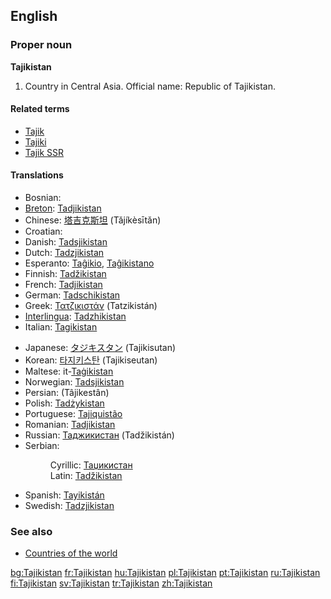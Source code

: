 ==English==
{{wikipedia}}

===Proper noun===
'''Tajikistan'''

# Country in Central Asia. Official name: Republic of Tajikistan.

====Related terms====
*[[Tajik]]
*[[Tajiki]]
*[[Tajik SSR]]

====Translations====
{{top}}
*Bosnian: {{t|bs|Tadžikistan|m}}
*[[Breton]]: [[Tadjikistan]]
*Chinese: [[塔吉克斯坦]] (Tǎjíkèsītǎn)
*Croatian: {{t|hr|Tadžikistan|m}}
*Danish: [[Tadsjikistan]]
*Dutch: [[Tadzjikistan]]
*Esperanto: [[Taĝikio]], [[Taĝikistano]]
*Finnish: [[Tadžikistan]]
*French: [[Tadjikistan]]
*German: [[Tadschikistan]]
*Greek: [[Τατζικιστάν]] (Tatzikistán) {{n}}
*[[Interlingua]]: [[Tadzhikistan]]
*Italian: [[Tagikistan]]
{{mid}}
*Japanese: [[タジキスタン]] (Tajikisutan)
*Korean: [[타지키스탄]] (Tajikiseutan)
*Maltese: it-[[Taġikistan]]
*Norwegian: [[Tadsjikistan]]
*Persian: {{FAchar|[[تاجیکستان]]}} (Tâjikestân)
*Polish: [[Tadżykistan]]
*Portuguese: [[Tajiquistão]]
*Romanian: [[Tadjikistan]] {{n}}
*Russian: [[Таджикистан]] (Tadžikistán) {{m}}
*Serbian:
*:Cyrillic: [[Таџикистан]] {{m}}
*:Latin: [[Tadžikistan]] {{m}}
*Spanish: [[Tayikistán]]
*Swedish: [[Tadzjikistan]]
{{bottom}}

===See also===
*[[Countries of the world]]

[[bg:Tajikistan]]
[[fr:Tajikistan]]
[[hu:Tajikistan]]
[[pl:Tajikistan]]
[[pt:Tajikistan]]
[[ru:Tajikistan]]
[[fi:Tajikistan]]
[[sv:Tajikistan]]
[[tr:Tajikistan]]
[[zh:Tajikistan]]